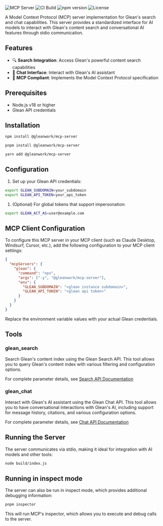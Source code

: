 <div class="flex gap-2">
  <img src="https://badge.mcpx.dev?type=server" alt="MCP Server" />
  <img src="https://github.com/gleanwork/mcp-server/actions/workflows/ci.yml/badge.svg" alt="CI Build" />
  <img src="https://badge.fury.io/js/%40gleanwork%2Fmcp-server.svg" alt="npm version" />
  <img src="https://img.shields.io/npm/l/@gleanwork%2Fmcp-server.svg" alt="License" />
</div>

A Model Context Protocol (MCP) server implementation for Glean's search and chat capabilities. This server provides a standardized interface for AI models to interact with Glean's content search and conversational AI features through stdio communication.

## Features

- 🔍 **Search Integration**: Access Glean's powerful content search capabilities
- 💬 **Chat Interface**: Interact with Glean's AI assistant
- 🔄 **MCP Compliant**: Implements the Model Context Protocol specification

## Prerequisites

- Node.js v18 or higher
- Glean API credentials

## Installation

<CodeGroup>

```bash npm
npm install @gleanwork/mcp-server
```

```bash pnpm
pnpm install @gleanwork/mcp-server
```

```bash yarn
yarn add @gleanwork/mcp-server
```

</CodeGroup>

## Configuration

1. Set up your Glean API credentials:

```bash
export GLEAN_SUBDOMAIN=your_subdomain
export GLEAN_API_TOKEN=your_api_token
```

1. (Optional) For global tokens that support impersonation:

```bash
export GLEAN_ACT_AS=user@example.com
```

## MCP Client Configuration

To configure this MCP server in your MCP client (such as Claude Desktop, Windsurf, Cursor, etc.), add the following configuration to your MCP client settings:

```json
{
  "mcpServers": {
    "glean": {
      "command": "npx",
      "args": ["-y", "@gleanwork/mcp-server"],
      "env": {
        "GLEAN_SUBDOMAIN": "<glean instance subdomain>",
        "GLEAN_API_TOKEN": "<glean api token>"
      }
    }
  }
}
```

Replace the environment variable values with your actual Glean credentials.

## Tools

### glean_search

Search Glean's content index using the Glean Search API. This tool allows you to query Glean's content index with various filtering and configuration options.

For complete parameter details, see [Search API Documentation](https://developers.glean.com/client/operation/search/)

### glean_chat

Interact with Glean's AI assistant using the Glean Chat API. This tool allows you to have conversational interactions with Glean's AI, including support for message history, citations, and various configuration options.

For complete parameter details, see [Chat API Documentation](https://developers.glean.com/client/operation/chat/)

## Running the Server

The server communicates via stdio, making it ideal for integration with AI models and other tools:

```bash
node build/index.js
```

## Running in inspect mode

The server can also be run in inspect mode, which provides additional debugging information:

```bash
pnpm inspector
```

This will run MCP's inspector, which allows you to execute and debug calls to the server.